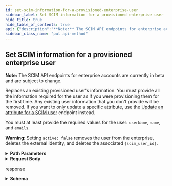 ```yaml
---
id: set-scim-information-for-a-provisioned-enterprise-user
sidebar_label: Set SCIM information for a provisioned enterprise user
hide_title: true
hide_table_of_contents: true
api: {"description":"**Note:** The SCIM API endpoints for enterprise accounts are currently in beta and are subject to change.\n\nReplaces an existing provisioned user's information. You must provide all the information required for the user as if you were provisioning them for the first time. Any existing user information that you don't provide will be removed. If you want to only update a specific attribute, use the [Update an attribute for a SCIM user](#update-an-attribute-for-an-enterprise-scim-user) endpoint instead.\n\nYou must at least provide the required values for the user: `userName`, `name`, and `emails`.\n\n**Warning:** Setting `active: false` removes the user from the enterprise, deletes the external identity, and deletes the associated `{scim_user_id}`.","externalDocs":{"description":"API method documentation","url":"https://docs.github.com/rest/reference/enterprise-admin#set-scim-information-for-a-provisioned-enterprise-user"},"operationId":"enterprise-admin/set-information-for-provisioned-enterprise-user","parameters":[{"description":"The slug version of the enterprise name. You can also substitute this value with the enterprise id.","in":"path","name":"enterprise","required":true,"schema":{"type":"string"}},{"description":"scim_user_id parameter","in":"path","name":"scim_user_id","required":true,"schema":{"type":"string"}}],"requestBody":{"content":{"application/json":{"example":{"emails":[{"primary":true,"type":"work","value":"mona.octocat@okta.example.com"}],"groups":[{"value":"468dd3fa-a1d6-11ea-9031-15a1f0d7811d"}],"name":{"familyName":"Octocat","givenName":"Mona"},"schemas":["urn:ietf:params:scim:schemas:core:2.0:User"],"userName":"mona.octocat@okta.example.com"},"schema":{"properties":{"emails":{"description":"List of user emails.","items":{"properties":{"primary":{"description":"Whether this email address is the primary address.","type":"boolean"},"type":{"description":"The type of email address.","type":"string"},"value":{"description":"The email address.","type":"string"}},"required":["value","type","primary"],"type":"object"},"type":"array"},"groups":{"description":"List of SCIM group IDs the user is a member of.","items":{"properties":{"value":{"type":"string"}},"type":"object"},"type":"array"},"name":{"properties":{"familyName":{"description":"The last name of the user.","type":"string"},"givenName":{"description":"The first name of the user.","type":"string"}},"required":["givenName","familyName"],"type":"object"},"schemas":{"description":"The SCIM schema URIs.","items":{"type":"string"},"type":"array"},"userName":{"description":"The username for the user.","type":"string"}},"required":["schemas","userName","name","emails"],"type":"object"}}}},"responses":{"200":{"content":{"application/json":{"examples":{"default":{"value":{"active":true,"emails":[{"primary":true,"type":"work","value":"mona.octocat@okta.example.com"}],"externalId":"00dowz5dr9oSfDFRA0h7","groups":[{"value":"468dd3fa-a1d6-11ea-9031-15a1f0d7811d"}],"id":"92b58aaa-a1d6-11ea-8227-b9ce9e023ccc","meta":{"created":"2017-03-09T21:11:13.000Z","lastModified":"2017-03-09T21:11:13.000Z","location":"https://api.github.com/scim/v2/enterprises/octo-corp/Users/92b58aaa-a1d6-11ea-8227-b9ce9e023ccc","resourceType":"User"},"name":{"familyName":"Octocat","givenName":"Mona"},"schemas":["urn:ietf:params:scim:schemas:core:2.0:User"],"userName":"mona.octocat@okta.example.com"}}},"schema":{"properties":{"active":{"type":"boolean"},"emails":{"items":{"properties":{"primary":{"type":"boolean"},"type":{"type":"string"},"value":{"type":"string"}},"type":"object"},"type":"array"},"externalId":{"type":"string"},"groups":{"items":{"properties":{"value":{"type":"string"}},"type":"object"},"type":"array"},"id":{"type":"string"},"meta":{"properties":{"created":{"type":"string"},"lastModified":{"type":"string"},"location":{"type":"string"},"resourceType":{"type":"string"}},"type":"object"},"name":{"properties":{"familyName":{"type":"string"},"givenName":{"type":"string"}},"type":"object"},"schemas":{"items":{"type":"string"},"type":"array"},"userName":{"type":"string"}},"required":["schemas","id"],"type":"object"}}},"description":"response"}},"tags":["enterprise-admin"],"x-github":{"category":"enterprise-admin","enabledForGitHubApps":true,"githubCloudOnly":true,"previews":[],"subcategory":"scim"},"method":"put","path":"/scim/v2/enterprises/{enterprise}/Users/{scim_user_id}","servers":[{"url":"https://api.github.com"}],"jsonRequestBodyExample":{"emails":[{"primary":true,"type":"string","value":"string"}],"groups":[{"value":"string"}],"name":{"familyName":"string","givenName":"string"},"schemas":["string"],"userName":"string"},"info":{"contact":{"name":"Support","url":"https://support.github.com/contact"},"description":"GitHub's v3 REST API.","license":{"name":"MIT","url":"https://spdx.org/licenses/MIT"},"termsOfService":"https://docs.github.com/articles/github-terms-of-service","title":"GitHub v3 REST API","version":"1.1.4","x-apisguru-categories":["collaboration","developer_tools"],"x-logo":{"url":"https://twitter.com/github/profile_image?size=original"},"x-origin":[{"format":"openapi","url":"https://raw.githubusercontent.com/github/rest-api-description/main/descriptions/api.github.com/api.github.com.json","version":"3.0"}],"x-providerName":"github.com"},"postman":{"name":"Set SCIM information for a provisioned enterprise user","description":{"content":"**Note:** The SCIM API endpoints for enterprise accounts are currently in beta and are subject to change.\n\nReplaces an existing provisioned user's information. You must provide all the information required for the user as if you were provisioning them for the first time. Any existing user information that you don't provide will be removed. If you want to only update a specific attribute, use the [Update an attribute for a SCIM user](#update-an-attribute-for-an-enterprise-scim-user) endpoint instead.\n\nYou must at least provide the required values for the user: `userName`, `name`, and `emails`.\n\n**Warning:** Setting `active: false` removes the user from the enterprise, deletes the external identity, and deletes the associated `{scim_user_id}`.","type":"text/plain"},"url":{"path":["scim","v2","enterprises",":enterprise","Users",":scim_user_id"],"host":["{{baseUrl}}"],"query":[],"variable":[{"disabled":false,"description":{"content":"(Required) The slug version of the enterprise name. You can also substitute this value with the enterprise id.","type":"text/plain"},"type":"any","value":"","key":"enterprise"},{"disabled":false,"description":{"content":"(Required) scim_user_id parameter","type":"text/plain"},"type":"any","value":"","key":"scim_user_id"}]},"header":[{"key":"Content-Type","value":"application/json"},{"key":"Accept","value":"application/json"}],"method":"PUT","body":{"mode":"raw","raw":"\"\"","options":{"raw":{"language":"json"}}}}}
sidebar_class_name: "put api-method"
---
```



## Set SCIM information for a provisioned enterprise user



**Note:** The SCIM API endpoints for enterprise accounts are currently in beta and are subject to change.

Replaces an existing provisioned user&#39;s information. You must provide all the information required for the user as if you were provisioning them for the first time. Any existing user information that you don&#39;t provide will be removed. If you want to only update a specific attribute, use the [Update an attribute for a SCIM user](#update-an-attribute-for-an-enterprise-scim-user) endpoint instead.

You must at least provide the required values for the user: `userName`, `name`, and `emails`.

**Warning:** Setting `active: false` removes the user from the enterprise, deletes the external identity, and deletes the associated `{scim_user_id}`.

<details style={{"marginBottom":"1rem"}}><summary style={{}}><strong>Path Parameters</strong></summary><div><ul><ParamsItem className={"paramsItem"} param={{"description":"The slug version of the enterprise name. You can also substitute this value with the enterprise id.","in":"path","name":"enterprise","required":true,"schema":{"type":"string"}}}></ParamsItem><ParamsItem className={"paramsItem"} param={{"description":"scim_user_id parameter","in":"path","name":"scim_user_id","required":true,"schema":{"type":"string"}}}></ParamsItem></ul></div></details><details style={{}}><summary style={{"textAlign":"left"}}><strong>Request Body</strong></summary><div style={{"textAlign":"left","marginLeft":"1rem"}}></div><ul style={{"marginLeft":"1rem"}}><SchemaItem collapsible={true} className={"schemaItem"}><details style={{}}><summary style={{}}><strong>emails</strong><span style={{"opacity":"0.6"}}> object[]</span><strong style={{"fontSize":"var(--ifm-code-font-size)","color":"var(--openapi-required)"}}> required</strong></summary><div style={{"marginLeft":"1rem"}}><div style={{"marginTop":".5rem","marginBottom":".5rem"}}>

List of user emails.

</div><ul><SchemaItem collapsible={false} name={"primary"} required={true} schemaDescription={"Whether this email address is the primary address."} schemaName={"boolean"} qualifierMessage={undefined}></SchemaItem><SchemaItem collapsible={false} name={"type"} required={true} schemaDescription={"The type of email address."} schemaName={"string"} qualifierMessage={undefined}></SchemaItem><SchemaItem collapsible={false} name={"value"} required={true} schemaDescription={"The email address."} schemaName={"string"} qualifierMessage={undefined}></SchemaItem></ul></div></details></SchemaItem><SchemaItem collapsible={true} className={"schemaItem"}><details style={{}}><summary style={{}}><strong>groups</strong><span style={{"opacity":"0.6"}}> object[]</span></summary><div style={{"marginLeft":"1rem"}}><div style={{"marginTop":".5rem","marginBottom":".5rem"}}>

List of SCIM group IDs the user is a member of.

</div><ul><SchemaItem collapsible={false} name={"value"} required={false} schemaDescription={undefined} schemaName={"string"} qualifierMessage={undefined}></SchemaItem></ul></div></details></SchemaItem><SchemaItem collapsible={true} className={"schemaItem"}><details style={{}}><summary style={{}}><strong>name</strong><span style={{"opacity":"0.6"}}> object</span><strong style={{"fontSize":"var(--ifm-code-font-size)","color":"var(--openapi-required)"}}> required</strong></summary><div style={{"marginLeft":"1rem"}}><ul><SchemaItem collapsible={false} name={"familyName"} required={true} schemaDescription={"The last name of the user."} schemaName={"string"} qualifierMessage={undefined}></SchemaItem><SchemaItem collapsible={false} name={"givenName"} required={true} schemaDescription={"The first name of the user."} schemaName={"string"} qualifierMessage={undefined}></SchemaItem></ul></div></details></SchemaItem><SchemaItem collapsible={false} name={"schemas"} required={true} schemaDescription={"The SCIM schema URIs."} schemaName={"string[]"} qualifierMessage={undefined}></SchemaItem><SchemaItem collapsible={false} name={"userName"} required={true} schemaDescription={"The username for the user."} schemaName={"string"} qualifierMessage={undefined}></SchemaItem></ul></details><div><ApiTabs><TabItem label={"200"} value={"200"}><div>

response

</div><div><details style={{}}><summary style={{"textAlign":"left"}}><strong>Schema</strong></summary><div style={{"textAlign":"left","marginLeft":"1rem"}}></div><ul style={{"marginLeft":"1rem"}}><SchemaItem collapsible={false} name={"active"} required={false} schemaDescription={undefined} schemaName={"boolean"} qualifierMessage={undefined}></SchemaItem><SchemaItem collapsible={true} className={"schemaItem"}><details style={{}}><summary style={{}}><strong>emails</strong><span style={{"opacity":"0.6"}}> object[]</span></summary><div style={{"marginLeft":"1rem"}}><ul><SchemaItem collapsible={false} name={"primary"} required={false} schemaDescription={undefined} schemaName={"boolean"} qualifierMessage={undefined}></SchemaItem><SchemaItem collapsible={false} name={"type"} required={false} schemaDescription={undefined} schemaName={"string"} qualifierMessage={undefined}></SchemaItem><SchemaItem collapsible={false} name={"value"} required={false} schemaDescription={undefined} schemaName={"string"} qualifierMessage={undefined}></SchemaItem></ul></div></details></SchemaItem><SchemaItem collapsible={false} name={"externalId"} required={false} schemaDescription={undefined} schemaName={"string"} qualifierMessage={undefined}></SchemaItem><SchemaItem collapsible={true} className={"schemaItem"}><details style={{}}><summary style={{}}><strong>groups</strong><span style={{"opacity":"0.6"}}> object[]</span></summary><div style={{"marginLeft":"1rem"}}><ul><SchemaItem collapsible={false} name={"value"} required={false} schemaDescription={undefined} schemaName={"string"} qualifierMessage={undefined}></SchemaItem></ul></div></details></SchemaItem><SchemaItem collapsible={false} name={"id"} required={true} schemaDescription={undefined} schemaName={"string"} qualifierMessage={undefined}></SchemaItem><SchemaItem collapsible={true} className={"schemaItem"}><details style={{}}><summary style={{}}><strong>meta</strong><span style={{"opacity":"0.6"}}> object</span></summary><div style={{"marginLeft":"1rem"}}><ul><SchemaItem collapsible={false} name={"created"} required={false} schemaDescription={undefined} schemaName={"string"} qualifierMessage={undefined}></SchemaItem><SchemaItem collapsible={false} name={"lastModified"} required={false} schemaDescription={undefined} schemaName={"string"} qualifierMessage={undefined}></SchemaItem><SchemaItem collapsible={false} name={"location"} required={false} schemaDescription={undefined} schemaName={"string"} qualifierMessage={undefined}></SchemaItem><SchemaItem collapsible={false} name={"resourceType"} required={false} schemaDescription={undefined} schemaName={"string"} qualifierMessage={undefined}></SchemaItem></ul></div></details></SchemaItem><SchemaItem collapsible={true} className={"schemaItem"}><details style={{}}><summary style={{}}><strong>name</strong><span style={{"opacity":"0.6"}}> object</span></summary><div style={{"marginLeft":"1rem"}}><ul><SchemaItem collapsible={false} name={"familyName"} required={false} schemaDescription={undefined} schemaName={"string"} qualifierMessage={undefined}></SchemaItem><SchemaItem collapsible={false} name={"givenName"} required={false} schemaDescription={undefined} schemaName={"string"} qualifierMessage={undefined}></SchemaItem></ul></div></details></SchemaItem><SchemaItem collapsible={false} name={"schemas"} required={true} schemaDescription={undefined} schemaName={"string[]"} qualifierMessage={undefined}></SchemaItem><SchemaItem collapsible={false} name={"userName"} required={false} schemaDescription={undefined} schemaName={"string"} qualifierMessage={undefined}></SchemaItem></ul></details></div></TabItem></ApiTabs></div>
      